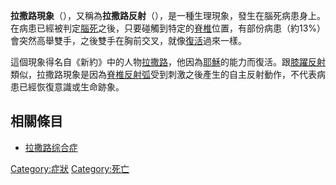 {{NoteTA|G1=Medicine}}
{{medical}}
'''拉撒路現象'''（{{lang-en|Lazarus sign}}），又稱為'''拉撒路反射'''（{{lang-en|Lazarus reflex}}），是一種生理現象，發生在腦死病患身上。在病患已經被判定[[腦死|腦死]]之後，只要碰觸到特定的[[脊椎|脊椎]]位置，有部份病患（約13%）會突然高舉雙手，之後雙手在胸前交叉，就像[[復活|復活]]過來一樣。

這個現象得名自《新約》中的人物[[拉撒路|拉撒路]]，他因為[[耶穌|耶穌]]的能力而復活。跟[[膝躍反射|膝躍反射]]類似，拉撒路現象是因為[[脊椎|脊椎]][[反射弧|反射弧]]受到刺激之後產生的自主反射動作，不代表病患已經恢復意識或生命跡象。

==相關條目==
{{Portal|死亡|Skull 2.svg}}
*[[拉撒路综合症|拉撒路综合症]]

{{Death and related topics}}

{{DEFAULTSORT:Lazarus Sign}}
[[Category:症狀|Category:症狀]]
[[Category:死亡|Category:死亡]]